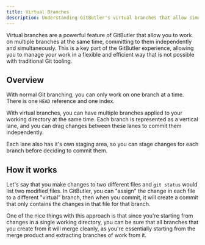 ```yaml
---
title: Virtual Branches
description: Understanding GitButler's virtual branches that allow simultaneous work on multiple branches in a single working directory.
---
```



Virtual branches are a powerful feature of GitButler that allow you to work on multiple branches at the same time, committing to them independently and simultaneously. This is a key part of the GitButler experience, allowing you to manage your work in a flexible and efficient way that is not possible with traditional Git tooling.

## Overview

With normal Git branching, you can only work on one branch at a time. There is one `HEAD` reference and one index.

With virtual branches, you can have multiple branches applied to your working directory at the same time. Each branch is represented as a vertical lane, and you can drag changes between these lanes to commit them independently.

Each lane also has it's own staging area, so you can stage changes for each branch before deciding to commit them.

<ImageSection
  className="mx-auto"
  src="https://gitbutler-docs-images-public.s3.us-east-1.amazonaws.com/vbranch-ex.png"
  width="800"
  height="600"
  subtitle="A project with three simultaneous branches, plus some staged changes in each one and some unstaged (unassigned) changes."
/>

## How it works

Let's say that you make changes to two different files and `git status` would list two modified files. In GitButler, you can "assign" the change in each file to a different "virtual" branch, then when you commit, it will create a commit that only contains the changes in that file for that branch.

One of the nice things with this approach is that since you're starting from changes in a single working directory, you can be sure that all branches that you create from it will merge cleanly, as you're essentially starting from the merge product and extracting branches of work from it.
